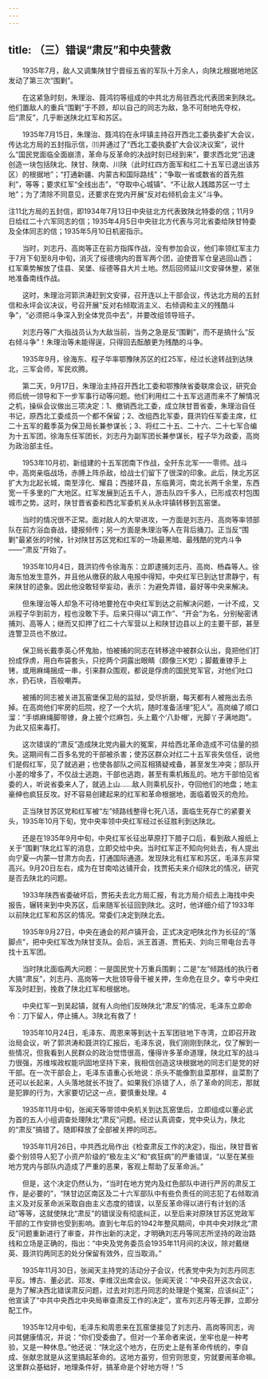 ```yaml
---
---
---
```

title: （三）错误“肃反”和中央营救
---




　　1935年7月，敌人又调集陕甘宁晋绥五省的军队十万余人，向陕北根据地地区发动了第三次“围剿”。

　　在这紧急时刻，朱理治、聂鸿钧等组成的中共北方局驻西北代表团来到陕北。他们置敌人的重兵“围剿”于不顾，却以自己的同志为敌，急不可耐地先夺权，后“肃反”，几乎断送陕北红军和苏区。

　　1935年7月15日，朱理治、聂鸿钧在永坪镇主持召开西北工委执委扩大会议，传达北方局的五封指示信，⑾并通过了“西北工委执委扩大会议决议案”，说什么“国民党面临全面崩溃，革命与反革命的决战时刻已经到来”，要求西北党“迅速创造一块包括陕北、陕甘、陕南、川陕（此时红四方面军和红二十五军已退出该苏区）的根据地”；“打通新疆、内蒙古和国际路线”；“争取一省或数省的首先胜利”，等等；要求红军“全线出击”，“夺取中心城镇”、“不让敌人践踏苏区一寸土地”；为了清除不同意见，还要求在党内开展“反对右倾机会主义”斗争。

注11北方局的五封信，即1934年7月13日中央驻北方代表致陕北特委的信；11月9日给红二十六军同志的信；1935年4月5日中央驻北方代表与河北省委给陕甘特委及全体同志的信；1935年5月10日机密指示。

　　当时，刘志丹、高岗等正在前方指挥作战，没有参加会议，他们率领红军主力于7月下旬至8月中旬，消灭了绥德境内的晋军两个团，迫使晋军仓皇逃回山西；红军乘势解放了佳县、吴堡、绥德等县大片土地。然后回师延川文安驿休整，紧张地准备南线作战。

　　这时，朱理治河郭洪涛赶到文安驿，召开连以上干部会议，传达北方局的五封信和永坪会议决议，号召开展“反对右倾取消主义、右倾调和主义的残酷斗争”，“必须把斗争深入到全体党员中去”，并要改组领导班子。

　　刘志丹等广大指战员认为大敌当前，当务之急是反“围剿”，而不是搞什么“反右倾斗争”！朱理治等未能得逞，只得回去酝酿更为残酷的斗争。

　　1935年9月，徐海东、程子华率鄂豫陕苏区的红25军，经过长途转战到达陕北，三军会师，军民欢腾。

　　第二天，9月17日，朱理治主持召开西北工委和鄂豫陕省委联席会议，研究会师后统一领导和下一步军事行动等问题。他们利用红二十五军远道而来不了解情况之机，操纵会议做出三项决定：1、撤销西北工委，成立陕甘晋省委，朱理治自任书记，原西北工委成员一个都不保留；2、改组西北军委，聂洪钧任军委主席，红二十五军的戴季英为保卫局长兼参谋长；3、将红二十五、二十六、二十七军合编为十五军团，徐海东任军团长，刘志丹为副军团长兼参谋长，程子华为政委，高岗为政治部主任。

　　1953年10月初，新组建的十五军团南下作战，全歼东北军一一零师。战斗中，高岗亲临战场，赤膊上阵杀敌，给战士们留下了很深的印象。此后，陕北苏区扩大为北起长城，南至淳化、耀县；西接环县，东临黄河，南北长两千余里，东西宽一千多里的广大地区。红军发展到近五千人，游击队四千多人，已形成农村包围城市之势。这时，陕甘晋省委和西北军委机关从永坪镇转移到瓦窑堡。

　　当时的情况很不正常。面对敌人的大举进攻，一方面是刘志丹、高岗等率领部队在前方浴血奋战，捷报频传；另一方面是朱理治等人在背后捅刀。正当反“围剿”最紧张的时候，针对陕甘苏区党和红军的一场最黑暗、最残酷的党内斗争——“肃反”开始了。

　　1935年10月4日，聂洪钧传令徐海东：立即逮捕刘志丹、高岗、杨森等人。徐海东怕发生意外，并且他从缴获的敌人电报中得知，中央红军已到达甘肃静宁，有来陕甘的迹象。因此他没敢轻举妄动，表示：为避免弄错，最好等中央来解决。

　　但朱理治等人却急不可待地要抢在中央红军到达之前解决问题，一计不成，又派程子华到前方，程也没敢下手。后来只得以“调工作”、“开会”为名，分别秘密诱捕刘、高等人；继而又扣押了红二十六军营以上和陕甘边县以上的主要干部，甚至连警卫员也不放过。

　　保卫局长戴季英心怀鬼胎，怕被捕的同志在转移途中被群众认出，竟把他们打扮成俘虏，用白布袋套头，只挖两个洞露出眼睛（颇像三K党）；脚戴重镣手上铐，或用麻绳捆成一串，引来群众围观，都说是俘虏的国民党军官，对他们吐口水，扔石块，百般嘲弄。

　　被捕的同志被关进瓦窑堡保卫局的监狱，受尽折磨，每天都有人被拖出去杀掉。在高岗他们牢房的后院，挖了一个大坑，随时准备活埋“犯人”。高岗编了顺口溜：“手绑麻绳脚带镣，身上披个烂麻包，头上戴个‘八卦帽’，光脚丫子满地跑”。为此又招来毒打。

　　这次错误的“肃反”造成陕北党内最大的冤案，并给西北革命造成不可估量的损失。这期间有二百多名党的干部被杀害；使苏区群众对红二十五军丧失信任，说他们是假红军，见了就逃避；也使各部队之间互相猜疑戒备，甚至发生冲突；部队开小差的增多了，不仅战士逃跑，干部也逃跑，甚至有乘机叛乱的。地方干部怕见省委的人，听说省委来人了，就逃上山……敌人则乘机反扑，夺回他们的地盘；地主豪绅也疯狂反攻。好不容易创建起来的红军和革命根据地，面临着毁灭的危险。

　　正当陕甘苏区党和红军被“左”倾路线整得七死八活，面临生死存亡的紧要关头，1935年10月下旬，党中央率领中央红军经过长征胜利到达陕北。

　　还是在1935年9月中旬，中央红军长征出草原打下腊子口后，看到敌人报纸上关于“围剿”陕北红军的消息，立即交给中央。当时红军正不知向何处去，有人提出向宁夏—内蒙—甘肃方向去，打通国际通道。发现陕北有红军和苏区，毛泽东非常高兴。9月20日左右，成为在甘南哈达铺开会，找贾拓夫来介绍陕北的情况，研究是否去陕北的问题。

　　1933年陕西省委破坏后，贾拓夫去北方局汇报，有北方局介绍去上海找中央报告，辗转来到中央苏区，后来随军长征回到陕北。这时，他详细介绍了1933年以前陕北红军和苏区的情况。常委们决定到陕北去。

　　1935年9月27日，中央在通会的邦卢镇开会，正式决定吧陕北作为长征的“落脚点”，把中央红军改为陕甘支队。会后，派王首道、贾拓夫、刘向三带电台去寻找十五军团。

　　当时陕北面临两大问题：一是国民党十万重兵围剿；二是“左”倾路线的执行者大搞“肃反”，刘志丹、高岗等一大批领导骨干被关押，生命危在旦夕。幸亏中央红军及时赶到，挽救了陕北红军和根据地。

　　中央红军一到吴起镇，就有人向他们反映陕北“肃反”的情况，毛泽东立即命令：刀下留人，停止捕人。3陕北有救了！

　　1935年10月24日，毛泽东、周恩来等到达十五军团驻地下寺湾，立即召开政治局会议，听了郭洪涛和聂洪钧汇报后，毛泽东说，我们刚刚到陕北，仅了解到一些情况，但我看到人民群众的政治觉悟很高，懂得许多革命道理，陕北红军的战斗力很强，苏维埃政权能巩固地坚持下来，我相信创造这块根据地的同志们是党的好干部。在一次干部会上，毛泽东语重心长地说：杀头不能像割韭菜那样，韭菜割了还可以长起来，人头落地就长不拢了。如果我们杀错了人，杀了革命的同志，那就是犯罪的行为，大家要切记这一点，要慎重处理。4

　　1935年11月中旬，张闻天等带领中央机关到达瓦窑堡后，立即组成以董必武为首的五人小组调查处理陕北“肃反”问题。经过认真调查，党中央认为，陕北的“肃反”搞错了。随即释放了全部被关押的同志。

　　1935年11月26日，中共西北局作出《检查肃反工作的决定》，指出，陕甘晋省委个别领导人犯了小资产阶级的“极左主义”和“疯狂病”的严重错误，“以至在某些地方党内与部队内造成了严重的恶果，客观上帮助了反革命派。”

　　但是，这个决定仍然认为，“当时在地方党内及红色部队中进行严厉的肃反工作，是必要的”，“陕甘边区南区及二十六军部队中有些负责任的同志犯了右倾取消主义及对反革命派采取自由主义态度的错误，以至反革命得以进行有计划的活动”等等，这就使陕北“肃反”的错误没有彻底纠正，以至后来对原陕甘苏区党政军干部的工作安排也受到影响。直到七年后的1942年整风期间，中共中央对陕北“肃反”问题重新进行了审查，并作出新的决定，才明确刘志丹等同志所坚持的政治路线和立场是正确的，指出：“中央及党务委员会1935年11月间的决议，除对戴继英、聂洪钧两同志的处分保留有效外，应当取消。”

　　1935年11月30日，张闻天主持党的活动分子会议，代表党中央为刘志丹同志平反。博古、董必武、邓发、李维汉出席会议。张闻天说：“中央召开这次会议，是为了解决西北错误肃反问题，过去对刘志丹同志的处理是个冤案，应该纠正”；他宣读了“中共中央西北中央局审查肃反工作的决定”，宣布刘志丹等无罪，立即分配工作。

　　1935年12月中旬，毛泽东和周恩来在瓦窑堡接见了刘志丹、高岗等同志，询问其健康情况，并说：“你们受委曲了。但对一个革命者来说，坐牢也是一种考验，又是一种休息。”他还说：“陕北这个地方，在历史上是有革命传统的，李自成、张献忠就是从这里搞起革命的。这地方虽穷，但穷则思变，穷就要闹革命嘛。这里群众基础好，地理条件好，搞革命是个好地方呀！”5